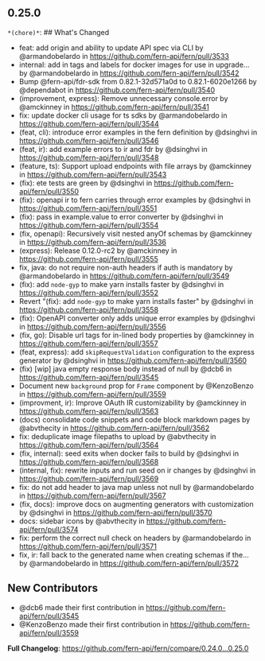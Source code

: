 ## 0.25.0
`*(chore)*`: ## What's Changed
* feat: add origin and ability to update API spec via CLI by @armandobelardo in https://github.com/fern-api/fern/pull/3533
* internal: add in tags and labels for docker images for use in upgrade… by @armandobelardo in https://github.com/fern-api/fern/pull/3542
* Bump @fern-api/fdr-sdk from 0.82.1-32d571a0d to 0.82.1-6020e1266 by @dependabot in https://github.com/fern-api/fern/pull/3540
* (improvement, express): Remove unnecessary console.error by @amckinney in https://github.com/fern-api/fern/pull/3541
* fix: update docker cli usage for ts sdks by @armandobelardo in https://github.com/fern-api/fern/pull/3544
* (feat, cli): introduce error examples in the fern definition by @dsinghvi in https://github.com/fern-api/fern/pull/3546
* (feat, ir): add example errors to ir and fdr by @dsinghvi in https://github.com/fern-api/fern/pull/3548
* (feature, ts): Support upload endpoints with file arrays by @amckinney in https://github.com/fern-api/fern/pull/3543
* (fix): ete tests are green by @dsinghvi in https://github.com/fern-api/fern/pull/3550
* (fix): openapi ir to fern carries through error examples by @dsinghvi in https://github.com/fern-api/fern/pull/3551
* (fix): pass in example.value to error converter by @dsinghvi in https://github.com/fern-api/fern/pull/3554
* (fix, openapi): Recursively visit nested anyOf schemas by @amckinney in https://github.com/fern-api/fern/pull/3536
* (express): Release 0.12.0-rc2 by @amckinney in https://github.com/fern-api/fern/pull/3555
* fix, java: do not require non-auth headers if auth is mandatory by @armandobelardo in https://github.com/fern-api/fern/pull/3549
* (fix): add `node-gyp` to make yarn installs faster by @dsinghvi in https://github.com/fern-api/fern/pull/3552
* Revert "(fix): add `node-gyp` to make yarn installs faster" by @dsinghvi in https://github.com/fern-api/fern/pull/3558
* (fix): OpenAPI converter only adds unique error examples by @dsinghvi in https://github.com/fern-api/fern/pull/3556
* (fix, go): Disable url tags for in-lined body properties by @amckinney in https://github.com/fern-api/fern/pull/3557
* (feat, express): add `skipRequestValidation` configuration to the express generator by @dsinghvi in https://github.com/fern-api/fern/pull/3560
* (fix) [wip] java empty response body instead of null by @dcb6 in https://github.com/fern-api/fern/pull/3545
* Document new `background` prop for `Frame` component by @KenzoBenzo in https://github.com/fern-api/fern/pull/3559
* (improvment, ir): Improve OAuth IR customizability by @amckinney in https://github.com/fern-api/fern/pull/3563
* (docs) consolidate code snippets and code block markdown pages by @abvthecity in https://github.com/fern-api/fern/pull/3562
* fix: deduplicate image filepaths to upload by @abvthecity in https://github.com/fern-api/fern/pull/3564
* (fix, internal): seed exits when docker fails to build by @dsinghvi in https://github.com/fern-api/fern/pull/3568
* (internal, fix): rewrite inputs and run seed on ir changes by @dsinghvi in https://github.com/fern-api/fern/pull/3569
* fix: do not add header to java map unless not null by @armandobelardo in https://github.com/fern-api/fern/pull/3567
* (fix, docs): improve docs on augmenting generators with customization by @dsinghvi in https://github.com/fern-api/fern/pull/3570
* docs: sidebar icons by @abvthecity in https://github.com/fern-api/fern/pull/3574
* fix: perform the correct null check on headers by @armandobelardo in https://github.com/fern-api/fern/pull/3571
* fix, ir: fall back to the generated name when creating schemas if the… by @armandobelardo in https://github.com/fern-api/fern/pull/3572

## New Contributors
* @dcb6 made their first contribution in https://github.com/fern-api/fern/pull/3545
* @KenzoBenzo made their first contribution in https://github.com/fern-api/fern/pull/3559

**Full Changelog**: https://github.com/fern-api/fern/compare/0.24.0...0.25.0

